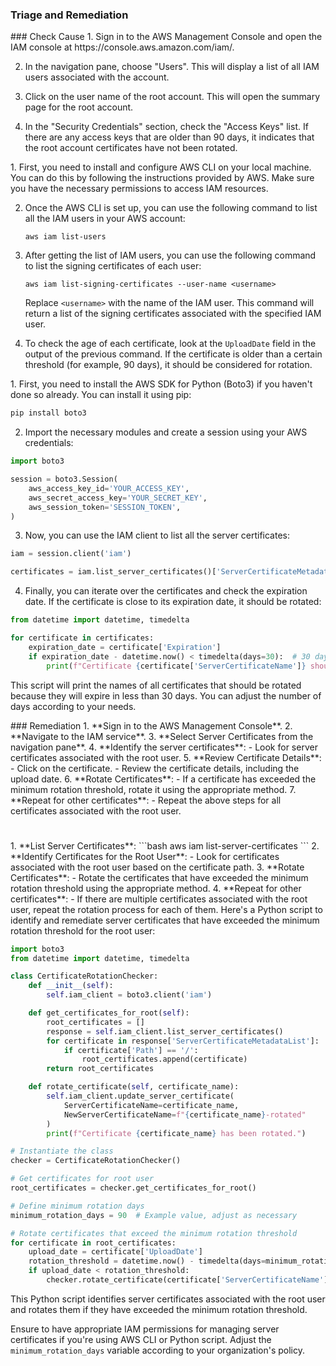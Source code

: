 
### Triage and Remediation
<Tabs>

<Tab title='Cause'>
### Check Cause
<AccordionGroup>
<Accordion title='Using Console' defaultOpen='true'>
1. Sign in to the AWS Management Console and open the IAM console at https://console.aws.amazon.com/iam/.

2. In the navigation pane, choose "Users". This will display a list of all IAM users associated with the account.

3. Click on the user name of the root account. This will open the summary page for the root account.

4. In the "Security Credentials" section, check the "Access Keys" list. If there are any access keys that are older than 90 days, it indicates that the root account certificates have not been rotated.
</Accordion>

<Accordion title='Using CLI'>
1. First, you need to install and configure AWS CLI on your local machine. You can do this by following the instructions provided by AWS. Make sure you have the necessary permissions to access IAM resources.

2. Once the AWS CLI is set up, you can use the following command to list all the IAM users in your AWS account:

   ```
   aws iam list-users
   ```

3. After getting the list of IAM users, you can use the following command to list the signing certificates of each user:

   ```
   aws iam list-signing-certificates --user-name <username>
   ```

   Replace `<username>` with the name of the IAM user. This command will return a list of the signing certificates associated with the specified IAM user.

4. To check the age of each certificate, look at the `UploadDate` field in the output of the previous command. If the certificate is older than a certain threshold (for example, 90 days), it should be considered for rotation.
</Accordion>

<Accordion title='Using Python'>
1. First, you need to install the AWS SDK for Python (Boto3) if you haven't done so already. You can install it using pip:

```python
pip install boto3
```

2. Import the necessary modules and create a session using your AWS credentials:

```python
import boto3

session = boto3.Session(
    aws_access_key_id='YOUR_ACCESS_KEY',
    aws_secret_access_key='YOUR_SECRET_KEY',
    aws_session_token='SESSION_TOKEN',
)
```

3. Now, you can use the IAM client to list all the server certificates:

```python
iam = session.client('iam')

certificates = iam.list_server_certificates()['ServerCertificateMetadataList']
```

4. Finally, you can iterate over the certificates and check the expiration date. If the certificate is close to its expiration date, it should be rotated:

```python
from datetime import datetime, timedelta

for certificate in certificates:
    expiration_date = certificate['Expiration']
    if expiration_date - datetime.now() < timedelta(days=30):  # 30 days before expiration
        print(f"Certificate {certificate['ServerCertificateName']} should be rotated")
```

This script will print the names of all certificates that should be rotated because they will expire in less than 30 days. You can adjust the number of days according to your needs.
</Accordion>

</AccordionGroup>
</Tab>
<Tab title='Remediation'>
### Remediation

<AccordionGroup>
<Accordion title='Using Console' defaultOpen='true'>
1. **Sign in to the AWS Management Console**.
2. **Navigate to the IAM service**.
3. **Select Server Certificates from the navigation pane**.
4. **Identify the server certificates**:
   - Look for server certificates associated with the root user.
5. **Review Certificate Details**:
   - Click on the certificate.
   - Review the certificate details, including the upload date.
6. **Rotate Certificates**:
   - If a certificate has exceeded the minimum rotation threshold, rotate it using the appropriate method.
7. **Repeat for other certificates**:
   - Repeat the above steps for all certificates associated with the root user.

#
</Accordion>

<Accordion title='Using CLI'>
1. **List Server Certificates**:
```bash
aws iam list-server-certificates
```
2. **Identify Certificates for the Root User**:
   - Look for certificates associated with the root user based on the certificate path.
3. **Rotate Certificates**:
   - Rotate the certificates that have exceeded the minimum rotation threshold using the appropriate method.
4. **Repeat for other certificates**:
   - If there are multiple certificates associated with the root user, repeat the rotation process for each of them.
</Accordion>

<Accordion title='Using Python'>
Here's a Python script to identify and remediate server certificates that have exceeded the minimum rotation threshold for the root user:

```python
import boto3
from datetime import datetime, timedelta

class CertificateRotationChecker:
    def __init__(self):
        self.iam_client = boto3.client('iam')

    def get_certificates_for_root(self):
        root_certificates = []
        response = self.iam_client.list_server_certificates()
        for certificate in response['ServerCertificateMetadataList']:
            if certificate['Path'] == '/':
                root_certificates.append(certificate)
        return root_certificates

    def rotate_certificate(self, certificate_name):
        self.iam_client.update_server_certificate(
            ServerCertificateName=certificate_name,
            NewServerCertificateName=f"{certificate_name}-rotated"
        )
        print(f"Certificate {certificate_name} has been rotated.")

# Instantiate the class
checker = CertificateRotationChecker()

# Get certificates for root user
root_certificates = checker.get_certificates_for_root()

# Define minimum rotation days
minimum_rotation_days = 90  # Example value, adjust as necessary

# Rotate certificates that exceed the minimum rotation threshold
for certificate in root_certificates:
    upload_date = certificate['UploadDate']
    rotation_threshold = datetime.now() - timedelta(days=minimum_rotation_days)
    if upload_date < rotation_threshold:
        checker.rotate_certificate(certificate['ServerCertificateName'])
```

This Python script identifies server certificates associated with the root user and rotates them if they have exceeded the minimum rotation threshold.

Ensure to have appropriate IAM permissions for managing server certificates if you're using AWS CLI or Python script. Adjust the `minimum_rotation_days` variable according to your organization's policy.
</Accordion>

</AccordionGroup>
</Tab>
</Tabs>
